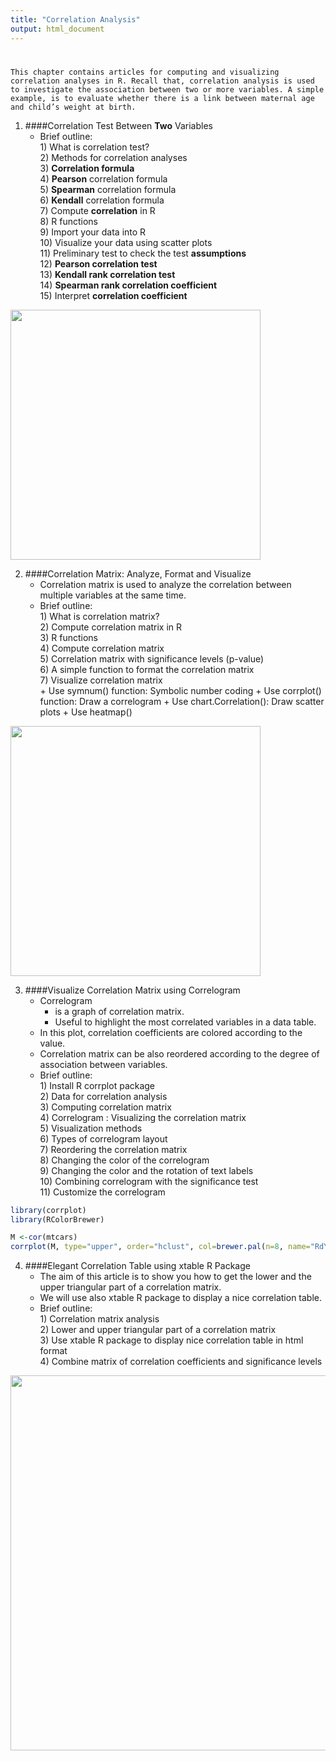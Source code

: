 ```yaml
---
title: "Correlation Analysis"
output: html_document
---
```


#
    This chapter contains articles for computing and visualizing correlation analyses in R. Recall that, correlation analysis is used to investigate the association between two or more variables. A simple example, is to evaluate whether there is a link between maternal age and child’s weight at birth.
   
(@) ####Correlation Test Between **Two** Variables
    * Brief outline:  
      1\) What is correlation test?  
      2\) Methods for correlation analyses  
      3\) **Correlation formula**  
      4\) **Pearson** correlation formula  
      5\) **Spearman** correlation formula  
      6\) **Kendall** correlation formula  
      7\) Compute **correlation** in R  
      8\) R functions  
      9\) Import your data into R  
      10\) Visualize your data using scatter plots  
      11\) Preliminary test to check the test **assumptions**  
      12\) **Pearson correlation test**  
      13\) **Kendall rank correlation test**  
      14\) **Spearman rank correlation coefficient**  
      15\) Interpret **correlation coefficient**  
        
![](images/4.png){width=400px}


(@) ####Correlation Matrix: Analyze, Format and Visualize
    * Correlation matrix is used to analyze the correlation between multiple variables at the same time.
    * Brief outline:  
      1\) What is correlation matrix?  
      2\) Compute correlation matrix in R  
      3\) R functions  
      4\) Compute correlation matrix  
      5\) Correlation matrix with significance levels (p-value)  
      6\) A simple function to format the correlation matrix  
      7\) Visualize correlation matrix  
          + Use symnum() function: Symbolic number coding
          + Use corrplot() function: Draw a correlogram
          + Use chart.Correlation(): Draw scatter plots
          + Use heatmap()
          
![](images/5.png){width=400px}  

(@) ####Visualize Correlation Matrix using Correlogram
    * Correlogram 
        - is a graph of correlation matrix. 
        - Useful to highlight the most correlated variables in a data table.      
    * In this plot, correlation coefficients are colored according to the value. 
    * Correlation matrix can be also reordered according to the degree of association between variables.
    * Brief outline:  
      1\) Install R corrplot package  
      2\) Data for correlation analysis  
      3\) Computing correlation matrix  
      4\) Correlogram : Visualizing the correlation matrix  
      5\) Visualization methods  
      6\) Types of correlogram layout  
      7\) Reordering the correlation matrix  
      8\) Changing the color of the correlogram  
      9\) Changing the color and the rotation of text labels  
      10\) Combining correlogram with the significance test  
      11\) Customize the correlogram  
      
```r
library(corrplot)
library(RColorBrewer)

M <-cor(mtcars)
corrplot(M, type="upper", order="hclust", col=brewer.pal(n=8, name="RdYlBu"))
```

(@) ####Elegant Correlation Table using xtable R Package
    * The aim of this article is to show you how to get the lower and the upper triangular part of a correlation matrix. 
    * We will use also xtable R package to display a nice correlation table.
    * Brief outline:  
      1\) Correlation matrix analysis  
      2\) Lower and upper triangular part of a correlation matrix  
      3\) Use xtable R package to display nice correlation table in html format  
      4\) Combine matrix of correlation coefficients and significance   levels
      
![](images/6.png){width=600px}

